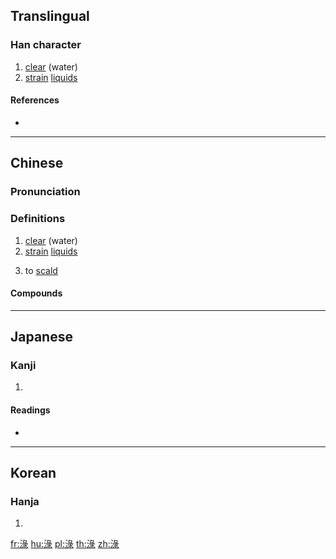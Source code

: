 {{character info/new}}
{{also|渌}}
==Translingual==

===Han character===
{{Han char|rn=85|rad=水|as=08|sn=11|four=37132|canj=EVNE|ids=⿰氵彔}}

# [[clear]] (water)
# [[strain]] [[liquid]]s

====References====
* {{Han ref|kx=0630.240|dkj=17666|dj=1033.040|hdz=31664.030|uh=6DE5|ud=28133|bh=D5F1|bd=54769}}

----

==Chinese==
{{zh-forms|s=渌}}

===Pronunciation===
{{zh-pron
|m=lù
|c=luk6
|mn=le̍k
|mc=
|oc=
|cat=a,n,v
}}

===Definitions===
{{zh-hanzi}}

# [[clear]] (water)
# [[strain]] [[liquid]]s
# {{lb|yue|Cantonese}} to [[scald]]

====Compounds====
{{zh-der|水淥淥的|波波淥淥|淘淥|淥水|淥淥|淥老|淥蟻|酃淥}}

----

==Japanese==

===Kanji===
{{ja-kanji|grade=|rs=水08}}

# {{defn|lang=ja|sort=水08}}

====Readings====
* {{ja-readings|on=[[ろく]] (roku), [[りょく]] (ryoku)|kun=[[こす]] (kosu)}}

----

==Korean==

===Hanja===
{{ko-hanja|hangeul=[[록]]>[[녹]]|eumhun=|rv=rok>nok|mr=rok>nok|y=lok>nok}}

# {{defn|lang=ko|sort=水08}}

[[fr:淥]]
[[hu:淥]]
[[pl:淥]]
[[th:淥]]
[[zh:淥]]